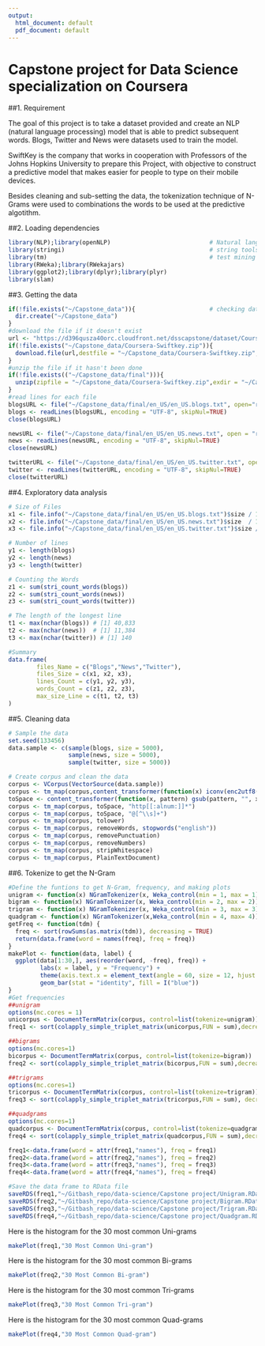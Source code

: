 ```yaml
---
output:
  html_document: default
  pdf_document: default
---
```

Capstone project for Data Science specialization on Coursera
================================================================

##1. Requirement
  
The goal of this project is to take a dataset provided and create an NLP (natural language processing) model that is able to predict subsequent words. Blogs, Twitter and News were datasets used to train the model.

SwiftKey is the company that works in cooperation with Professors of the Johns Hopkins University to prepare this Project, with objective to construct a predictive model that makes easier for people to type on their mobile devices.

Besides cleaning and sub-setting the data, the tokenization technique of N-Grams were used to combinations the words to be used at the predictive algotithm.

##2. Loading dependencies

```r
library(NLP);library(openNLP)                            # Natural language processing
library(stringi)                                         # string tools
library(tm)                                              # test mining
library(RWeka);library(RWekajars)
library(ggplot2);library(dplyr);library(plyr)
library(slam)
```

##3. Getting the data

```r
if(!file.exists("~/Capstone_data")){                     # checking data directory
  dir.create("~/Capstone_data")
}
#download the file if it doesn't exist
url <- "https://d396qusza40orc.cloudfront.net/dsscapstone/dataset/Coursera-SwiftKey.zip"
if(!file.exists("~/Capstone_data/Coursera-Swiftkey.zip")){
  download.file(url,destfile = "~/Capstone_data/Coursera-Swiftkey.zip",mode = "wb")
}
#unzip the file if it hasn't been done
if(!file.exists(("~/Capstone_data/final"))){
  unzip(zipfile = "~/Capstone_data/Coursera-Swiftkey.zip",exdir = "~/Capstone_data")
}
#read lines for each file
blogsURL <- file("~/Capstone_data/final/en_US/en_US.blogs.txt", open="rb")
blogs <- readLines(blogsURL, encoding = "UTF-8", skipNul=TRUE)
close(blogsURL)

newsURL <- file("~/Capstone_data/final/en_US/en_US.news.txt", open = "rb")
news <- readLines(newsURL, encoding = "UTF-8", skipNul=TRUE)
close(newsURL)

twitterURL <- file("~/Capstone_data/final/en_US/en_US.twitter.txt", open = "rb")
twitter <- readLines(twitterURL, encoding = "UTF-8", skipNul=TRUE)
close(twitterURL)
```

##4. Exploratory data analysis

```r
# Size of Files
x1 <- file.info("~/Capstone_data/final/en_US/en_US.blogs.txt")$size / 1024^2 
x2 <- file.info("~/Capstone_data/final/en_US/en_US.news.txt")$size  / 1024^2 
x3 <- file.info("~/Capstone_data/final/en_US/en_US.twitter.txt")$size / 1024^2

# Number of lines
y1 <- length(blogs)
y2 <- length(news)
y3 <- length(twitter)

# Counting the Words
z1 <- sum(stri_count_words(blogs))
z2 <- sum(stri_count_words(news))
z3 <- sum(stri_count_words(twitter))

# The length of the longest line
t1 <- max(nchar(blogs)) # [1] 40,833
t2 <- max(nchar(news))  # [1] 11,384 
t3 <- max(nchar(twitter)) # [1] 140

#Summary
data.frame(
        files_Name = c("Blogs","News","Twitter"),
        files_Size = c(x1, x2, x3),
        lines_Count = c(y1, y2, y3),
        words_Count = c(z1, z2, z3),
        max_size_Line = c(t1, t2, t3)
)
```

##5. Cleaning data

```r
# Sample the data
set.seed(133456)
data.sample <- c(sample(blogs, size = 5000),
                 sample(news, size = 5000),
                 sample(twitter, size = 5000))

# Create corpus and clean the data
corpus <- VCorpus(VectorSource(data.sample))
corpus <- tm_map(corpus,content_transformer(function(x) iconv(enc2utf8(x),to = "UTF-8", sub="byte")))
toSpace <- content_transformer(function(x, pattern) gsub(pattern, "", x))
corpus <- tm_map(corpus, toSpace, "http[[:alnum:]]*")
corpus <- tm_map(corpus, toSpace, "@[^\\s]+")
corpus <- tm_map(corpus, tolower)
corpus <- tm_map(corpus, removeWords, stopwords("english"))
corpus <- tm_map(corpus, removePunctuation)
corpus <- tm_map(corpus, removeNumbers)
corpus <- tm_map(corpus, stripWhitespace)
corpus <- tm_map(corpus, PlainTextDocument)
```

##6. Tokenize to get the N-Gram

```r
#Define the funtions to get N-Gram, frequency, and making plots
unigram <- function(x) NGramTokenizer(x, Weka_control(min = 1, max = 1))
bigram <- function(x) NGramTokenizer(x, Weka_control(min = 2, max = 2))
trigram <- function(x) NGramTokenizer(x, Weka_control(min = 3, max = 3))
quadgram <- function(x) NGramTokenizer(x,Weka_control(min = 4, max= 4))
getFreq <- function(tdm) {
  freq <- sort(rowSums(as.matrix(tdm)), decreasing = TRUE)
  return(data.frame(word = names(freq), freq = freq))
}
makePlot <- function(data, label) {
  ggplot(data[1:30,], aes(reorder(word, -freq), freq)) +
         labs(x = label, y = "Frequency") +
         theme(axis.text.x = element_text(angle = 60, size = 12, hjust = 1)) +
         geom_bar(stat = "identity", fill = I("blue"))
}
#Get frequencies
##unigram
options(mc.cores = 1)
unicorpus <- DocumentTermMatrix(corpus, control=list(tokenize=unigram))
freq1 <- sort(colapply_simple_triplet_matrix(unicorpus,FUN = sum),decreasing = T)

##bigrams
options(mc.cores=1)
bicorpus <- DocumentTermMatrix(corpus, control=list(tokenize=bigram))
freq2 <- sort(colapply_simple_triplet_matrix(bicorpus,FUN = sum),decreasing = T)

##trigrams
options(mc.cores=1)
tricorpus <- DocumentTermMatrix(corpus, control=list(tokenize=trigram))
freq3 <- sort(colapply_simple_triplet_matrix(tricorpus,FUN = sum), decreasing = T)

##quadgrams
options(mc.cores=1)
quadcorpus <- DocumentTermMatrix(corpus, control=list(tokenize=quadgram))
freq4 <- sort(colapply_simple_triplet_matrix(quadcorpus,FUN = sum),decreasing = T)

freq1<-data.frame(word = attr(freq1,"names"), freq = freq1)
freq2<-data.frame(word = attr(freq2,"names"), freq = freq2)
freq3<-data.frame(word = attr(freq3,"names"), freq = freq3)
freq4<-data.frame(word = attr(freq4,"names"), freq = freq4)

#Save the data frame to RData file
saveRDS(freq1,"~/Gitbash_repo/data-science/Capstone project/Unigram.RData")
saveRDS(freq2,"~/Gitbash_repo/data-science/Capstone project/Bigram.RData")
saveRDS(freq3,"~/Gitbash_repo/data-science/Capstone project/Trigram.RData")
saveRDS(freq4,"~/Gitbash_repo/data-science/Capstone project/Quadgram.RData")
```



Here is the histogram for the 30 most common Uni-grams
```r
makePlot(freq1,"30 Most Common Uni-gram")
```






Here is the histogram for the 30 most common Bi-grams
```r
makePlot(freq2,"30 Most Common Bi-gram")
```





Here is the histogram for the 30 most common Tri-grams
```r
makePlot(freq3,"30 Most Common Tri-gram")
```




Here is the histogram for the 30 most common Quad-grams
```r
makePlot(freq4,"30 Most Common Quad-gram")
```
